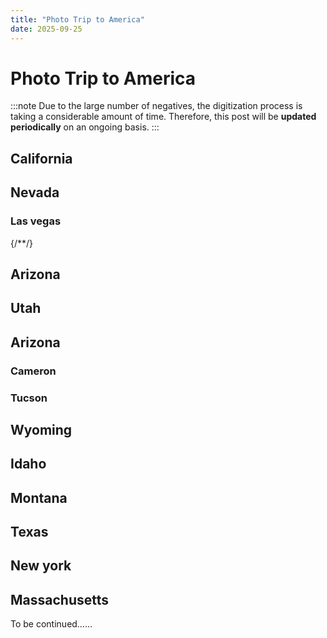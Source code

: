 ```yaml
---
title: "Photo Trip to America"
date: 2025-09-25
---
```


# Photo Trip to America




<Photo json={PHOTO105} lqip={PHOTO105LQ} />

:::note
Due to the large number of negatives, the digitization process is taking a considerable amount of time. Therefore, this post will be **updated periodically** on an ongoing basis.
:::

## California

<Photo json={PHOTO40} lqip={PHOTO40LQ} />
<Photo json={PHOTO12} lqip={PHOTO12LQ} />
<Photo json={PHOTO17} lqip={PHOTO17LQ} />
<Photo json={PHOTO19} lqip={PHOTO19LQ} />
<Photo json={PHOTO21} lqip={PHOTO21LQ} />
<Photo json={PHOTO37} lqip={PHOTO37LQ} />
<Photo json={PHOTO25} lqip={PHOTO25LQ} />
<Photo json={PHOTO4} lqip={PHOTO4LQ} />
<Photo json={PHOTO43} lqip={PHOTO43LQ} />
<Photo json={PHOTO47} lqip={PHOTO47LQ} />

## Nevada

### Las vegas

<Photo json={PHOTO49} lqip={PHOTO49LQ} />
<Photo json={PHOTO57} lqip={PHOTO57LQ} />
<Photo json={PHOTO96} lqip={PHOTO96LQ} />
<Photo json={PHOTO58} lqip={PHOTO58LQ} />
<Photo json={PHOTO59} lqip={PHOTO59LQ} />
<Photo json={PHOTO100} lqip={PHOTO100LQ} />
<Photo json={PHOTO101} lqip={PHOTO101LQ} />
<Photo json={PHOTO102} lqip={PHOTO102LQ} />
<Photo json={PHOTO103} lqip={PHOTO103LQ} />
<Photo json={PHOTO104} lqip={PHOTO104LQ} />
<Photo json={PHOTO60} lqip={PHOTO60LQ} />
<Photo json={PHOTO61} lqip={PHOTO61LQ} />
<Photo json={PHOTO62} lqip={PHOTO62LQ} />
<Photo json={PHOTO63} lqip={PHOTO63LQ} />
<Photo json={PHOTO65} lqip={PHOTO65LQ} />
<Photo json={PHOTO66} lqip={PHOTO66LQ} />
<Photo json={PHOTO67} lqip={PHOTO67LQ} />
<Photo json={PHOTO68} lqip={PHOTO68LQ} />
<Photo json={PHOTO69} lqip={PHOTO69LQ} />
<Photo json={PHOTO75} lqip={PHOTO75LQ} />
<Photo json={PHOTO76} lqip={PHOTO76LQ} />
<Photo json={PHOTO77} lqip={PHOTO77LQ} />
<Photo json={PHOTO78} lqip={PHOTO78LQ} />
<Photo json={PHOTO79} lqip={PHOTO79LQ} />
<Photo json={PHOTO80} lqip={PHOTO80LQ} />
<Photo json={PHOTO81} lqip={PHOTO81LQ} />
<Photo json={PHOTO82} lqip={PHOTO82LQ} />
<Photo json={PHOTO83} lqip={PHOTO83LQ} />
<Photo json={PHOTO84} lqip={PHOTO84LQ} />
<Photo json={PHOTO85} lqip={PHOTO85LQ} />
<Photo json={PHOTO86} lqip={PHOTO86LQ} />
<Photo json={PHOTO87} lqip={PHOTO87LQ} />
<Photo json={PHOTO88} lqip={PHOTO88LQ} />
<Photo json={PHOTO89} lqip={PHOTO89LQ} />
<Photo json={PHOTO90} lqip={PHOTO90LQ} />
<Photo json={PHOTO91} lqip={PHOTO91LQ} />
<Photo json={PHOTO92} lqip={PHOTO92LQ} />
<Photo json={PHOTO93} lqip={PHOTO93LQ} />
{/*<Photo json="./photo94.json" lqip={PHOTO94LQ}/>*/}
<Photo json={PHOTO95} lqip={PHOTO95LQ} />

## Arizona

<Photo json={PHOTO178} lqip={PHOTO178LQ} />
<Photo json={PHOTO45} lqip={PHOTO45LQ} />
<Photo json={PHOTO55} lqip={PHOTO55LQ} />
<Photo json={PHOTO137} lqip={PHOTO137LQ} />

## Utah

<Photo json={PHOTO140} lqip={PHOTO140LQ} />
<Photo json={PHOTO138} lqip={PHOTO138LQ} />
<Photo json={PHOTO139} lqip={PHOTO139LQ} />
<Photo json={PHOTO141} lqip={PHOTO141LQ} />
<Photo json={PHOTO56} lqip={PHOTO56LQ} />

## Arizona

<Photo json={PHOTO6} lqip={PHOTO6LQ} />
<Photo json={PHOTO15} lqip={PHOTO15LQ} />
<Photo json={PHOTO9} lqip={PHOTO9LQ} />

### Cameron

<Photo json={PHOTO1} lqip={PHOTO1LQ} />
<Photo json={PHOTO2} lqip={PHOTO2LQ} />

### Tucson

<Photo json={PHOTO136} lqip={PHOTO136LQ} />
<Photo json={PHOTO135} lqip={PHOTO135LQ} />
<Photo json={PHOTO3} lqip={PHOTO3LQ} />
<Photo json={PHOTO10} lqip={PHOTO10LQ} />
<Photo json={PHOTO13} lqip={PHOTO13LQ} />
<Photo json={PHOTO23} lqip={PHOTO23LQ} />
<Photo json={PHOTO24} lqip={PHOTO24LQ} />
<Photo json={PHOTO27} lqip={PHOTO27LQ} />
<Photo json={PHOTO30} lqip={PHOTO30LQ} />
<Photo json={PHOTO33} lqip={PHOTO33LQ} />
<Photo json={PHOTO36} lqip={PHOTO36LQ} />
<Photo json={PHOTO39} lqip={PHOTO39LQ} />
<Photo json={PHOTO42} lqip={PHOTO42LQ} />
<Photo json={PHOTO54} lqip={PHOTO54LQ} />
<Photo json={PHOTO7} lqip={PHOTO7LQ} />

## Wyoming

<Photo json={PHOTO105} lqip={PHOTO105LQ} />
<Photo json={PHOTO18} lqip={PHOTO18LQ} />
<Photo json={PHOTO14} lqip={PHOTO14LQ} />
<Photo json={PHOTO11} lqip={PHOTO11LQ} />
<Photo json={PHOTO26} lqip={PHOTO26LQ} />
<Photo json={PHOTO22} lqip={PHOTO22LQ} />
<Photo json={PHOTO28} lqip={PHOTO28LQ} />
<Photo json={PHOTO29} lqip={PHOTO29LQ} />
<Photo json={PHOTO31} lqip={PHOTO31LQ} />
<Photo json={PHOTO32} lqip={PHOTO32LQ} />
<Photo json={PHOTO34} lqip={PHOTO34LQ} />
<Photo json={PHOTO35} lqip={PHOTO35LQ} />
<Photo json={PHOTO38} lqip={PHOTO38LQ} />
<Photo json={PHOTO41} lqip={PHOTO41LQ} />
<Photo json={PHOTO44} lqip={PHOTO44LQ} />
<Photo json={PHOTO5} lqip={PHOTO5LQ} />
<Photo json={PHOTO53} lqip={PHOTO53LQ} />
<Photo json={PHOTO8} lqip={PHOTO8LQ} />

## Idaho

<Photo json={PHOTO46} lqip={PHOTO46LQ} />

## Montana

<Photo json={PHOTO48} lqip={PHOTO48LQ} />
<Photo json={PHOTO50} lqip={PHOTO50LQ} />
<Photo json={PHOTO51} lqip={PHOTO51LQ} />
<Photo json={PHOTO52} lqip={PHOTO52LQ} />

## Texas

<Photo json={PHOTO106} lqip={PHOTO106LQ} />
<Photo json={PHOTO107} lqip={PHOTO107LQ} />

## New york

<Photo json={PHOTO16} lqip={PHOTO16LQ} />
<Photo json={PHOTO108} lqip={PHOTO108LQ} />
<Photo json={PHOTO109} lqip={PHOTO109LQ} />
<Photo json={PHOTO110} lqip={PHOTO110LQ} />
<Photo json={PHOTO111} lqip={PHOTO111LQ} />
<Photo json={PHOTO112} lqip={PHOTO112LQ} />
<Photo json={PHOTO113} lqip={PHOTO113LQ} />
<Photo json={PHOTO114} lqip={PHOTO114LQ} />
<Photo json={PHOTO115} lqip={PHOTO115LQ} />
<Photo json={PHOTO116} lqip={PHOTO116LQ} />
<Photo json={PHOTO117} lqip={PHOTO117LQ} />
<Photo json={PHOTO118} lqip={PHOTO118LQ} />
<Photo json={PHOTO119} lqip={PHOTO119LQ} />
<Photo json={PHOTO120} lqip={PHOTO120LQ} />
<Photo json={PHOTO121} lqip={PHOTO121LQ} />
<Photo json={PHOTO122} lqip={PHOTO122LQ} />
<Photo json={PHOTO123} lqip={PHOTO123LQ} />
<Photo json={PHOTO124} lqip={PHOTO124LQ} />
<Photo json={PHOTO125} lqip={PHOTO125LQ} />
<Photo json={PHOTO126} lqip={PHOTO126LQ} />
<Photo json={PHOTO127} lqip={PHOTO127LQ} />
<Photo json={PHOTO128} lqip={PHOTO128LQ} />
<Photo json={PHOTO129} lqip={PHOTO129LQ} />
<Photo json={PHOTO130} lqip={PHOTO130LQ} />
<Photo json={PHOTO131} lqip={PHOTO131LQ} />
<Photo json={PHOTO132} lqip={PHOTO132LQ} />
<Photo json={PHOTO20} lqip={PHOTO20LQ} />
<Photo json={PHOTO70} lqip={PHOTO70LQ} />
<Photo json={PHOTO71} lqip={PHOTO71LQ} />
<Photo json={PHOTO72} lqip={PHOTO72LQ} />
<Photo json={PHOTO73} lqip={PHOTO73LQ} />
<Photo json={PHOTO74} lqip={PHOTO74LQ} />
<Photo json={PHOTO142} lqip={PHOTO142LQ} />
<Photo json={PHOTO143} lqip={PHOTO143LQ} />
<Photo json={PHOTO144} lqip={PHOTO144LQ} />
<Photo json={PHOTO145} lqip={PHOTO145LQ} />
<Photo json={PHOTO146} lqip={PHOTO146LQ} />
<Photo json={PHOTO147} lqip={PHOTO147LQ} />
<Photo json={PHOTO148} lqip={PHOTO148LQ} />
<Photo json={PHOTO149} lqip={PHOTO149LQ} />
<Photo json={PHOTO150} lqip={PHOTO150LQ} />
<Photo json={PHOTO151} lqip={PHOTO151LQ} />
<Photo json={PHOTO152} lqip={PHOTO152LQ} />
<Photo json={PHOTO153} lqip={PHOTO153LQ} />
<Photo json={PHOTO154} lqip={PHOTO154LQ} />
<Photo json={PHOTO155} lqip={PHOTO155LQ} />
<Photo json={PHOTO156} lqip={PHOTO156LQ} />
<Photo json={PHOTO157} lqip={PHOTO157LQ} />
<Photo json={PHOTO158} lqip={PHOTO158LQ} />
<Photo json={PHOTO159} lqip={PHOTO159LQ} />
<Photo json={PHOTO160} lqip={PHOTO160LQ} />
<Photo json={PHOTO161} lqip={PHOTO161LQ} />
<Photo json={PHOTO162} lqip={PHOTO162LQ} />
<Photo json={PHOTO163} lqip={PHOTO163LQ} />
<Photo json={PHOTO164} lqip={PHOTO164LQ} />
<Photo json={PHOTO165} lqip={PHOTO165LQ} />
<Photo json={PHOTO166} lqip={PHOTO166LQ} />
<Photo json={PHOTO167} lqip={PHOTO167LQ} />
<Photo json={PHOTO168} lqip={PHOTO168LQ} />
<Photo json={PHOTO169} lqip={PHOTO169LQ} />
<Photo json={PHOTO170} lqip={PHOTO170LQ} />
<Photo json={PHOTO171} lqip={PHOTO171LQ} />
<Photo json={PHOTO172} lqip={PHOTO172LQ} />
<Photo json={PHOTO173} lqip={PHOTO173LQ} />
<Photo json={PHOTO174} lqip={PHOTO174LQ} />
<Photo json={PHOTO175} lqip={PHOTO175LQ} />
<Photo json={PHOTO176} lqip={PHOTO176LQ} />
<Photo json={PHOTO177} lqip={PHOTO177LQ} />
<Photo lqip={PHOTO179LQ} json={PHOTO179JSON} />
<Photo lqip={PHOTO180LQ} json={PHOTO180JSON} />
<Photo lqip={PHOTO181LQ} json={PHOTO181JSON} />
<Photo lqip={PHOTO182LQ} json={PHOTO182JSON} />
<Photo lqip={PHOTO183LQ} json={PHOTO183JSON} />
<Photo lqip={PHOTO184LQ} json={PHOTO184JSON} />
<Photo lqip={PHOTO185LQ} json={PHOTO185JSON} />
<Photo lqip={PHOTO186LQ} json={PHOTO186JSON} />
<Photo lqip={PHOTO187LQ} json={PHOTO187JSON} />
<Photo lqip={PHOTO188LQ} json={PHOTO188JSON} />
<Photo lqip={PHOTO189LQ} json={PHOTO189JSON} />
<Photo lqip={PHOTO190LQ} json={PHOTO190JSON} />
<Photo lqip={PHOTO191LQ} json={PHOTO191JSON} />
<Photo lqip={PHOTO192LQ} json={PHOTO192JSON} />
<Photo lqip={PHOTO193LQ} json={PHOTO193JSON} />
<Photo lqip={PHOTO194LQ} json={PHOTO194JSON} />
<Photo lqip={PHOTO195LQ} json={PHOTO195JSON} />
<Photo lqip={PHOTO196LQ} json={PHOTO196JSON} />
<Photo lqip={PHOTO197LQ} json={PHOTO197JSON} />
<Photo lqip={PHOTO198LQ} json={PHOTO198JSON} />
<Photo lqip={PHOTO199LQ} json={PHOTO199JSON} />
<Photo lqip={PHOTO200LQ} json={PHOTO200JSON} />
<Photo lqip={PHOTO201LQ} json={PHOTO201JSON} />
<Photo lqip={PHOTO202LQ} json={PHOTO202JSON} />
<Photo lqip={PHOTO203LQ} json={PHOTO203JSON} />
<Photo lqip={PHOTO204LQ} json={PHOTO204JSON} />
<Photo lqip={PHOTO205LQ} json={PHOTO205JSON} />
<Photo lqip={PHOTO206LQ} json={PHOTO206JSON} />
<Photo lqip={PHOTO207LQ} json={PHOTO207JSON} />
<Photo lqip={PHOTO208LQ} json={PHOTO208JSON} />
<Photo lqip={PHOTO209LQ} json={PHOTO209JSON} />
<Photo lqip={PHOTO210LQ} json={PHOTO210JSON} />
<Photo lqip={PHOTO211LQ} json={PHOTO211JSON} />
<Photo lqip={PHOTO212LQ} json={PHOTO212JSON} />
<Photo lqip={PHOTO213LQ} json={PHOTO213JSON} />
<Photo lqip={PHOTO214LQ} json={PHOTO214JSON} />
<Photo lqip={PHOTO215LQ} json={PHOTO215JSON} />
<Photo lqip={PHOTO216LQ} json={PHOTO216JSON} />
<Photo lqip={PHOTO217LQ} json={PHOTO217JSON} />
<Photo lqip={PHOTO218LQ} json={PHOTO218JSON} />
<Photo lqip={PHOTO219LQ} json={PHOTO219JSON} />
<Photo lqip={PHOTO220LQ} json={PHOTO220JSON} />
<Photo lqip={PHOTO221LQ} json={PHOTO221JSON} />
<Photo lqip={PHOTO222LQ} json={PHOTO222JSON} />
<Photo lqip={PHOTO223LQ} json={PHOTO223JSON} />
<Photo lqip={PHOTO225LQ} json={PHOTO225JSON} />
<Photo lqip={PHOTO226LQ} json={PHOTO226JSON} />
<Photo lqip={PHOTO227LQ} json={PHOTO227JSON} />
<Photo lqip={PHOTO228LQ} json={PHOTO228JSON} />
<Photo lqip={PHOTO229LQ} json={PHOTO229JSON} />
<Photo lqip={PHOTO230LQ} json={PHOTO230JSON} />
<Photo lqip={PHOTO231LQ} json={PHOTO231JSON} />
<Photo lqip={PHOTO232LQ} json={PHOTO232JSON} />
<Photo lqip={PHOTO233LQ} json={PHOTO233JSON} />
<Photo lqip={PHOTO234LQ} json={PHOTO234JSON} />
<Photo lqip={PHOTO235LQ} json={PHOTO235JSON} />
<Photo lqip={PHOTO236LQ} json={PHOTO236JSON} />
<Photo lqip={PHOTO237LQ} json={PHOTO237JSON} />
<Photo lqip={PHOTO238LQ} json={PHOTO238JSON} />
<Photo lqip={PHOTO239LQ} json={PHOTO239JSON} />
<Photo lqip={PHOTO240LQ} json={PHOTO240JSON} />
<Photo lqip={PHOTO241LQ} json={PHOTO241JSON} />
<Photo lqip={PHOTO242LQ} json={PHOTO242JSON} />
<Photo lqip={PHOTO243LQ} json={PHOTO243JSON} />
<Photo lqip={PHOTO244LQ} json={PHOTO244JSON} />
<Photo lqip={PHOTO245LQ} json={PHOTO245JSON} />
<Photo lqip={PHOTO246LQ} json={PHOTO246JSON} />
<Photo lqip={PHOTO247LQ} json={PHOTO247JSON} />
<Photo lqip={PHOTO248LQ} json={PHOTO248JSON} />
<Photo lqip={PHOTO249LQ} json={PHOTO249JSON} />
<Photo lqip={PHOTO250LQ} json={PHOTO250JSON} />
<Photo lqip={PHOTO251LQ} json={PHOTO251JSON} />
<Photo lqip={PHOTO252LQ} json={PHOTO252JSON} />
<Photo lqip={PHOTO253LQ} json={PHOTO253JSON} />
<Photo lqip={PHOTO254LQ} json={PHOTO254JSON} />
<Photo lqip={PHOTO255LQ} json={PHOTO255JSON} />
<Photo lqip={PHOTO256LQ} json={PHOTO256JSON} />
<Photo lqip={PHOTO257LQ} json={PHOTO257JSON} />
<Photo lqip={PHOTO258LQ} json={PHOTO258JSON} />
<Photo lqip={PHOTO259LQ} json={PHOTO259JSON} />
<Photo lqip={PHOTO260LQ} json={PHOTO260JSON} />
<Photo lqip={PHOTO261LQ} json={PHOTO261JSON} />
<Photo lqip={PHOTO262LQ} json={PHOTO262JSON} />
<Photo lqip={PHOTO263LQ} json={PHOTO263JSON} />
<Photo lqip={PHOTO264LQ} json={PHOTO264JSON} />
<Photo lqip={PHOTO265LQ} json={PHOTO265JSON} />
<Photo lqip={PHOTO266LQ} json={PHOTO266JSON} />
<Photo lqip={PHOTO267LQ} json={PHOTO267JSON} />
<Photo lqip={PHOTO268LQ} json={PHOTO268JSON} />
<Photo lqip={PHOTO269LQ} json={PHOTO269JSON} />
<Photo lqip={PHOTO270LQ} json={PHOTO270JSON} />
<Photo lqip={PHOTO271LQ} json={PHOTO271JSON} />
<Photo lqip={PHOTO272LQ} json={PHOTO272JSON} />
<Photo lqip={PHOTO273LQ} json={PHOTO273JSON} />
<Photo lqip={PHOTO274LQ} json={PHOTO274JSON} />

## Massachusetts

To be continued……
